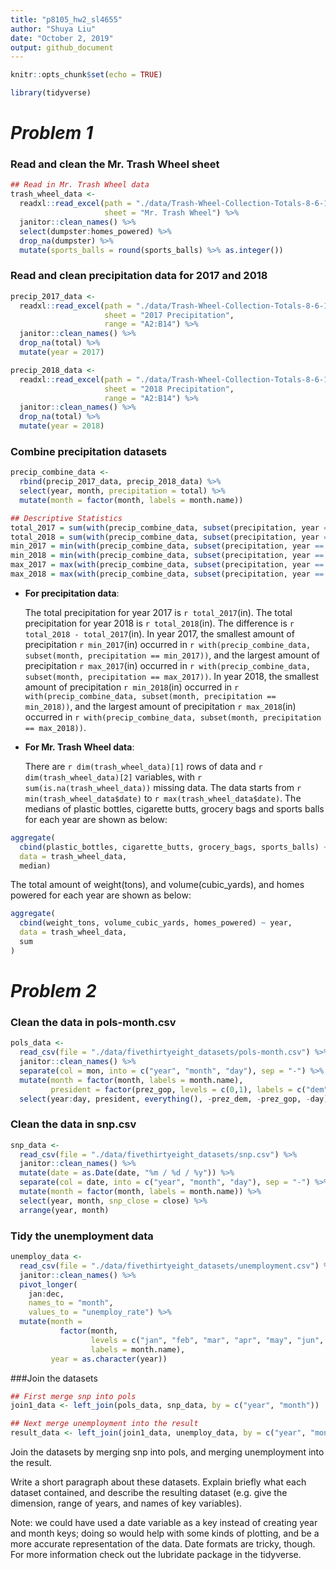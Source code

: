 ```yaml
---
title: "p8105_hw2_sl4655"
author: "Shuya Liu"
date: "October 2, 2019"
output: github_document
---
```


```r
knitr::opts_chunk$set(echo = TRUE)

library(tidyverse)
```

# _Problem 1_

### Read and clean the Mr. Trash Wheel sheet

```r
## Read in Mr. Trash Wheel data
trash_wheel_data <- 
  readxl::read_excel(path = "./data/Trash-Wheel-Collection-Totals-8-6-19.xlsx",
                     sheet = "Mr. Trash Wheel") %>%
  janitor::clean_names() %>%
  select(dumpster:homes_powered) %>%
  drop_na(dumpster) %>%
  mutate(sports_balls = round(sports_balls) %>% as.integer())
```

### Read and clean precipitation data for 2017 and 2018

```r
precip_2017_data <- 
  readxl::read_excel(path = "./data/Trash-Wheel-Collection-Totals-8-6-19.xlsx",
                     sheet = "2017 Precipitation",
                     range = "A2:B14") %>%
  janitor::clean_names() %>%
  drop_na(total) %>%
  mutate(year = 2017)

precip_2018_data <-
  readxl::read_excel(path = "./data/Trash-Wheel-Collection-Totals-8-6-19.xlsx",
                     sheet = "2018 Precipitation",
                     range = "A2:B14") %>%
  janitor::clean_names() %>%
  drop_na(total) %>%
  mutate(year = 2018)
```

### Combine precipitation datasets

```r
precip_combine_data <-
  rbind(precip_2017_data, precip_2018_data) %>%
  select(year, month, precipitation = total) %>% 
  mutate(month = factor(month, labels = month.name))
```

```r
## Descriptive Statistics
total_2017 = sum(with(precip_combine_data, subset(precipitation, year == 2017)))
total_2018 = sum(with(precip_combine_data, subset(precipitation, year == 2018)))
min_2017 = min(with(precip_combine_data, subset(precipitation, year == 2017)))
min_2018 = min(with(precip_combine_data, subset(precipitation, year == 2018)))
max_2017 = max(with(precip_combine_data, subset(precipitation, year == 2017)))
max_2018 = max(with(precip_combine_data, subset(precipitation, year == 2018)))
```

* **For precipitation data**:

  The total precipitation for year 2017 is `r total_2017`(in). The total precipitation for year 2018 is `r total_2018`(in). The difference is `r total_2018 - total_2017`(in). In year 2017, the smallest amount of precipitation `r min_2017`(in) occurred in `r with(precip_combine_data, subset(month, precipitation == min_2017))`, and the largest amount of precipitation `r max_2017`(in) occurred in `r with(precip_combine_data, subset(month, precipitation == max_2017))`. In year 2018, the smallest amount of precipitation `r min_2018`(in) occurred in `r with(precip_combine_data, subset(month, precipitation == min_2018))`, and the largest amount of precipitation `r max_2018`(in) occurred in `r with(precip_combine_data, subset(month, precipitation == max_2018))`.

* **For Mr. Trash Wheel data**:

  There are `r dim(trash_wheel_data)[1]` rows of data and `r dim(trash_wheel_data)[2]` variables, with `r sum(is.na(trash_wheel_data))` missing data. The data starts from `r min(trash_wheel_data$date)` to `r max(trash_wheel_data$date)`. The medians of plastic bottles, cigarette butts, grocery bags and sports balls for each year are shown as below:
  
```r
aggregate(
  cbind(plastic_bottles, cigarette_butts, grocery_bags, sports_balls) ~ year, 
  data = trash_wheel_data, 
  median)
```

The total amount of weight(tons), and volume(cubic_yards), and homes powered for each year are shown as below:

```r
aggregate(
  cbind(weight_tons, volume_cubic_yards, homes_powered) ~ year,
  data = trash_wheel_data,
  sum
)
```

# _Problem 2_

### Clean the data in pols-month.csv

```r
pols_data <- 
  read_csv(file = "./data/fivethirtyeight_datasets/pols-month.csv") %>%
  janitor::clean_names() %>%
  separate(col = mon, into = c("year", "month", "day"), sep = "-") %>%
  mutate(month = factor(month, labels = month.name),
         president = factor(prez_gop, levels = c(0,1), labels = c("dem", "gop"))) %>%
  select(year:day, president, everything(), -prez_dem, -prez_gop, -day)
```

### Clean the data in snp.csv

```r
snp_data <- 
  read_csv(file = "./data/fivethirtyeight_datasets/snp.csv") %>%
  janitor::clean_names() %>%
  mutate(date = as.Date(date, "%m / %d / %y")) %>%
  separate(col = date, into = c("year", "month", "day"), sep = "-") %>%
  mutate(month = factor(month, labels = month.name)) %>%
  select(year, month, snp_close = close) %>%
  arrange(year, month)

```

### Tidy the unemployment data

```r
unemploy_data <- 
  read_csv(file = "./data/fivethirtyeight_datasets/unemployment.csv") %>%
  janitor::clean_names() %>%
  pivot_longer(
    jan:dec, 
    names_to = "month",
    values_to = "unemploy_rate") %>%
  mutate(month = 
           factor(month, 
                  levels = c("jan", "feb", "mar", "apr", "may", "jun", "jul", "aug", "sep", "oct", "nov", "dec"), 
                  labels = month.name),
         year = as.character(year))
```

###Join the datasets

```r
## First merge snp into pols
join1_data <- left_join(pols_data, snp_data, by = c("year", "month"))

## Next merge unemployment into the result
result_data <- left_join(join1_data, unemploy_data, by = c("year", "month"))
```

Join the datasets by merging snp into pols, and merging unemployment into the result.

Write a short paragraph about these datasets. Explain briefly what each dataset contained, and describe the resulting dataset (e.g. give the dimension, range of years, and names of key variables).

Note: we could have used a date variable as a key instead of creating year and month keys; doing so would help with some kinds of plotting, and be a more accurate representation of the data. Date formats are tricky, though. For more information check out the lubridate package in the tidyverse.